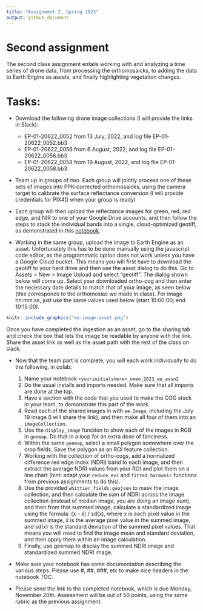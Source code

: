 ```yaml
---
title: "Assignment 2, Spring 2023"
output: github_document
---
```


# Second assignment
The second class assignment entails working with and analyzing a time series of drone data, from processing the orthomosaicks, to adding the data to Earth Engine as assets, and finally highlighting vegetation changes. 

# Tasks: 

- Download the following drone image collections (I will provide the links in Slack): 

  - EP-01-20622_0052 from 13 July, 2022, and log file EP-01-20622_0052.bb3
  - EP-01-20622_0056 from 6 August, 2022, and log file EP-01-20622_0056.bb3
  - EP-01-20622_0058 from 19 August, 2022, and log file EP-01-20622_0058.bb3

- Team up in groups of two. Each group will jointly process one of these sets of images into PPK-corrected orthomosaicks, using the camera target to calibrate the surface reflectance conversion (I will provide credentials for PIX4D when your group is ready)

- Each group will then upload the reflectance images for green, red, red edge, and NIR to one of your Google Drive accounts, and then follow the steps to stack the individual bands into a single, cloud-optimized geotiff, as demonstrated in this [notebook](https://github.com/agroimpacts/nmeo/blob/class/f2023/materials/code/notebooks/drone_image_analysis.ipynb). 

- Working in the same group, upload the image to Earth Engine as an asset. Unfortunately this has to be done manually using the javascript code editor, as the programmatic option does not work unless you have a Google Cloud bucket. This means you will first have to download the geotiff to your hard drive and then use the asset dialog to do this. Go to Assets > New > Image Upload and select "geotiff". The dialog shown below will come up.  Select your downloaded ortho-cog and then enter the necessary date details to match that of your image, as seen below (this corresponds to the orthomosiac we made in class). For image hh:mm:ss, just use the same values used below (start 10:00:00; end 10:15:00). 

```r
knitr::include_graphics("ee-image-asset.png")
```
  Once you have completed the ingestion as an asset, go to the sharing tab and check the box that lets the image be readable by anyone with the link. Share the asset link as well as the asset path with the rest of the class on slack. 
  
- Now that the team part is complete, you will each work individually to do the following, in colab: 

  1. Name your notebook `<yourinitialshere>_nmeo_2023_ee_assn2`
  2. Do the usual installs and imports needed. Make sure that all imports are done at the top.
  3. Have a section with the code that you used to make the COG stack in your team, to demonstrate this part of the work. 
  4. Read each of the shared images in with `ee.Image`, including the July 19 image (I will share the link), and then make all four of them into an `imageCollection`.
  5. Use the `display_image` function to show each of the images in RGB in `geemap`. Do that in a loop for an extra dose of fanciness. 
  6. Within the same `geemap`, select a small polygon somewhere over the crop fields. Save the polygon as an ROI feature collection. 
  7. Working with the collection of ortho-cogs, add a normalized difference red edge index (NDRI) band to each image, and then extract the average NDRI values from your ROI and plot them on a line chart (hint: adapt your `reduce_evi` and `fitted_harmonic` functions from previous assignments to do this).
  8. Use the provided `whittier_fields.geojson` to mask the image collection, and then calculate the sum of NDRI across the image collection (instead of median image, you are doing an image sum), and then from that summed image, calculate a standardized image using the formula: (x - $\hat{x}$) / sd(x), where x is each pixel value in the summed image, $\hat{x}$ is the average pixel value in the summed image, and sd(x) is the standard deviation of the summed pixel values. That means you will need to find the image mean and standard deviation, and then apply them within an image calculation.  
  9. Finally, use geemap to display the summed NDRI image and standardized summed NDRI image. 

- Make sure your notebook has some documentation describing the various steps. Please use #, ##, ###, etc to make nice headers in the notebook TOC. 
- Please send the link to the completed notebook, which is due Monday, November 20th. Assessment will be out of 50 points, using the same rubric as the previous assignment. 
